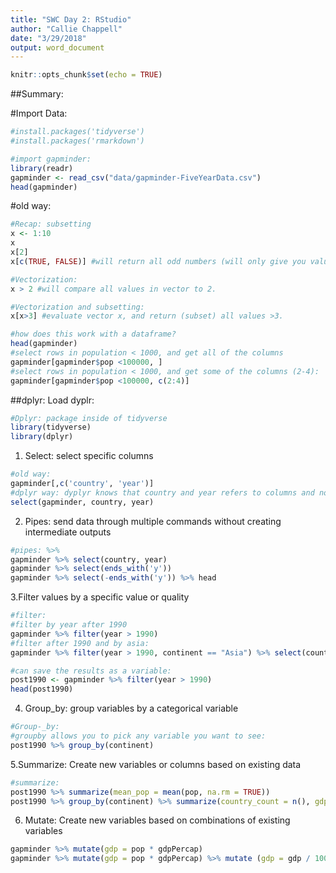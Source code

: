 ```yaml
---
title: "SWC Day 2: RStudio"
author: "Callie Chappell"
date: "3/29/2018"
output: word_document
---
```


```r
knitr::opts_chunk$set(echo = TRUE)
```

##Summary: 

#Import Data: 
```r
#install.packages('tidyverse')
#install.packages('rmarkdown')

#import gapminder: 
library(readr)
gapminder <- read_csv("data/gapminder-FiveYearData.csv")
head(gapminder)

```

#old way: 
```r
#Recap: subsetting 
x <- 1:10
x
x[2]
x[c(TRUE, FALSE)] #will return all odd numbers (will only give you values if you have true, which are the odds)

#Vectorization: 
x > 2 #will compare all values in vector to 2. 

#Vectorization and subsetting: 
x[x>3] #evaluate vector x, and return (subset) all values >3. 

#how does this work with a dataframe? 
head(gapminder)
#select rows in population < 1000, and get all of the columns 
gapminder[gapminder$pop <100000, ]
#select rows in population < 1000, and get some of the columns (2-4): 
gapminder[gapminder$pop <100000, c(2:4)]
```


##dplyr: 
Load dyplr: 
```r
#Dplyr: package inside of tidyverse 
library(tidyverse)
library(dplyr)
```

1. Select: select specific columns
```r
#old way: 
gapminder[,c('country', 'year')]
#dplyr way: dyplyr knows that country and year refers to columns and not variables (like gapminder)
select(gapminder, country, year)
```

2. Pipes: send data through multiple commands without creating intermediate outputs 
```r
#pipes: %>%
gapminder %>% select(country, year)
gapminder %>% select(ends_with('y'))
gapminder %>% select(-ends_with('y')) %>% head
```

3.Filter values by a specific value or quality
```r
#filter: 
#filter by year after 1990
gapminder %>% filter(year > 1990)
#filter after 1990 and by asia: 
gapminder %>% filter(year > 1990, continent == "Asia") %>% select(country, gdpPercap)

#can save the results as a variable: 
post1990 <- gapminder %>% filter(year > 1990)
head(post1990)
```
4. Group_by: group variables by a categorical variable 
```r
#Group-_by:
#groupby allows you to pick any variable you want to see: 
post1990 %>% group_by(continent)
```

5.Summarize: Create new variables or columns based on existing data
```r
#summarize: 
post1990 %>% summarize(mean_pop = mean(pop, na.rm = TRUE))
post1990 %>% group_by(continent) %>% summarize(country_count = n(), gdp_mean = mean(gdpPercap))
```

6. Mutate: Create new variables based on combinations of existing variables 
```r
gapminder %>% mutate(gdp = pop * gdpPercap)
gapminder %>% mutate(gdp = pop * gdpPercap) %>% mutate (gdp = gdp / 1000000)
```


